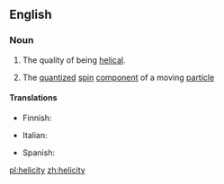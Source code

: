 ==English==

===Noun===
{{wikipedia}}
{{en-noun|helicities}}

# The quality of being [[helical]].
# {{physics}} The [[quantized]] [[spin]] [[component]] of a moving [[particle]]

====Translations====
{{trans-top|quality of being helical}}
* Finnish: {{t-|fi|kierteisyys}}
{{trans-mid}}
{{trans-bottom}}

{{trans-top|physics: quantized spin component}}
* Italian: {{t-|it|elicità|f}}
{{trans-mid}}
* Spanish: {{t-|es|helicidad|f}}
{{trans-bottom}}

[[pl:helicity]]
[[zh:helicity]]